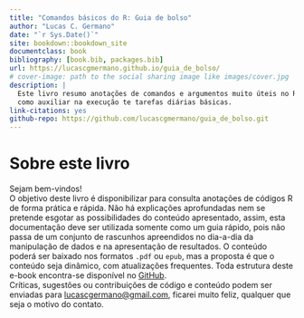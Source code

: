 ```yaml
---
title: "Comandos básicos do R: Guia de bolso"
author: "Lucas C. Germano"
date: "`r Sys.Date()`"
site: bookdown::bookdown_site
documentclass: book
bibliography: [book.bib, packages.bib]
url: https://lucascgmermano.github.io/guia_de_bolso/
# cover-image: path to the social sharing image like images/cover.jpg
description: |
  Este livro resumo anotações de comandos e argumentos muito úteis no R, com o objetivo de
  como auxiliar na execução te tarefas diárias básicas.
link-citations: yes
github-repo: https://github.com/lucascgmermano/guia_de_bolso.git
---
```


# Sobre este livro {.unnumbered}

Sejam bem-vindos!\
O objetivo deste livro é disponibilizar para consulta anotações de códigos R de forma prática e rápida. Não há explicações aprofundadas nem se pretende esgotar as possibilidades do conteúdo apresentado, assim, esta documentação deve ser utilizada somente como um guia rápido, pois não passa de um conjunto de rascunhos apreendidos no dia-a-dia da manipulação de dados e na apresentação de resultados. O conteúdo poderá ser baixado nos formatos `.pdf` ou `epub`, mas a proposta é que o conteúdo seja dinâmico, com atualizações frequentes. Toda estrutura deste e-book encontra-se disponível no [GitHub](https://github.com/lucascgmermano/guia_de_bolso.git).\
Críticas, sugestões ou contribuições de código e conteúdo podem ser enviadas para [lucascgermano\@gmail.com](lucascgermano@gmail.com), ficarei muito feliz, qualquer que seja o motivo do contato.
